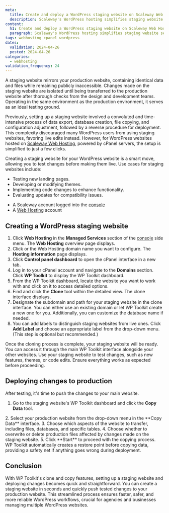 ```yaml
---
meta:
  title: Create and deploy a WordPress staging website on Scaleway Web Hosting
  description: Scaleway's WordPress hosting simplifies staging website set up to facilitate testing of changes before going live, optimizing workflow, and ensuring compatibility.
content:
  h1: Create and deploy a WordPress staging website on Scaleway Web Hosting
  paragraph: Scaleway's WordPress hosting simplifies staging website set up to facilitate testing of changes before going live, optimizing workflow, and ensuring compatibility.
tags: webhosting cpanel wordpress
dates:
  validation: 2024-04-26
  posted: 2024-04-26
categories:
  - webhosting
validation_frequency: 24
---
```


A staging website mirrors your production website, containing identical data and files while remaining publicly inaccessible.
Changes made on the staging website are isolated until being transferred to the production website after thorough checks from the design and development teams. Operating in the same environment as the production environment, it serves as an ideal testing ground.

Previously, setting up a staging website involved a convoluted and time-intensive process of data export, database creation, file copying, and configuration adjustment, followed by a reverse procedure for deployment.
This complexity discouraged many WordPress users from using staging websites, favoring live edits instead. However, for WordPress websites hosted on [Scaleway Web Hosting](https://www.scaleway.com/en/web-hosting/), powered by cPanel servers, the setup is simplified to just a few clicks.

Creating a staging website for your WordPress website is a smart move, allowing you to test changes before making them live. Use cases for staging websites include:
* Testing new landing pages.
* Developing or modifying themes.
* Implementing code changes to enhance functionality.
* Evaluating updates for compatibility issues.

<Macro id="requirements" />

- A Scaleway account logged into the [console](https://console.scaleway.com)
- A [Web Hosting](/managed-services/webhosting/) account

## Creating a WordPress staging website

1. Click **Web Hosting** in the **Managed Services** section of the [console](https://console.scaleway.com/) side menu. The **Web Hosting** overview page displays.
2. Click <Icon name="seeMore" /> or the Web Hosting domain name you want to configure. The **Hosting information** page displays.
3. Click **Control panel dashboard** to open the cPanel interface in a new tab.
4. Log in to your cPanel account and navigate to the **Domains** section. Click **WP Toolkit** to display the WP Toolkit dashboard.
   <Lightbox src="scaleway-cpanel-wp-toolkit.webp" alt="" size="medium" />
5. From the WP Toolkit dashboard, locate the website you want to work with and click on it to access detailed options.
6. Find and click the **Clone** tool within the detailed view. The clone interface displays.
   <Lightbox src="scaleway-cpanel-wp-clone.webp" alt="" size="medium" />
7. Designate the subdomain and path for your staging website in the clone interface.
   <Message type="note">
     You can either use an existing domain or let WP Toolkit create a new one for you. Additionally, you can customize the database name if needed.
   </Message>
8. You can add labels to distinguish staging websites from live ones. Click **Add Label** and choose an appropriate label from the drop-down menu. (This step is optional but recommended.)
  <Lightbox src="scaleway-cpanel-wp-label.webp" alt="" size="medium" />

Once the cloning process is complete, your staging website will be ready. You can access it through the main WP Toolkit interface alongside your other websites.
Use your staging website to test changes, such as new features, themes, or code edits. Ensure everything works as expected before proceeding.

## Deploying changes to production

After testing, it's time to push the changes to your main website.

1. Go to the staging website's WP Toolkit dashboard and click the **Copy Data** tool.
 <Lightbox src="scaleway-cpanel-wp-copy.webp" alt="" size="medium" />
2. Select your production website from the drop-down menu in the **Copy Data** interface.
3. Choose which aspects of the website to transfer, including files, databases, and specific tables.
4. Choose whether to overwrite or delete production files affected by changes made on the staging website.
5. Click **Start** to proceed with the copying process.
<Message type="tip">
 WP Toolkit automatically creates a restore point before copying data, providing a safety net if anything goes wrong during deployment.
</Message>

## Conclusion

With WP Toolkit's clone and copy features, setting up a staging website and deploying changes becomes quick and straightforward. You can create a staging website in seconds and quickly push tested changes to your production website.
This streamlined process ensures faster, safer, and more reliable WordPress workflows, crucial for agencies and businesses managing multiple WordPress websites.
